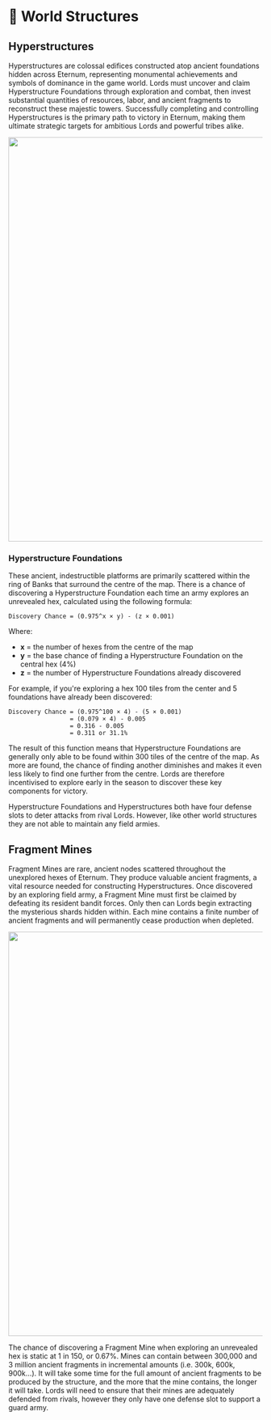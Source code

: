 # 💠 World Structures

## Hyperstructures

Hyperstructures are colossal edifices constructed atop ancient foundations hidden across Eternum, representing
monumental achievements and symbols of dominance in the game world. Lords must uncover and claim Hyperstructure
Foundations through exploration and combat, then invest substantial quantities of resources, labor, and ancient
fragments to reconstruct these majestic towers. Successfully completing and controlling Hyperstructures is the primary
path to victory in Eternum, making them ultimate strategic targets for ambitious Lords and powerful tribes alike.

<img src="/images/buildings/construction/hyperstructure.png" width="800" />

### Hyperstructure Foundations

These ancient, indestructible platforms are primarily scattered within the ring of Banks that surround the centre of the
map. There is a chance of discovering a Hyperstructure Foundation each time an army explores an unrevealed hex,
calculated using the following formula:

```
Discovery Chance = (0.975^x × y) - (z × 0.001)
```

Where:

- **x** = the number of hexes from the centre of the map
- **y** = the base chance of finding a Hyperstructure Foundation on the central hex (4%)
- **z** = the number of Hyperstructure Foundations already discovered

For example, if you're exploring a hex 100 tiles from the center and 5 foundations have already been discovered:

```
Discovery Chance = (0.975^100 × 4) - (5 × 0.001)
                 = (0.079 × 4) - 0.005
                 = 0.316 - 0.005
                 = 0.311 or 31.1%
```

The result of this function means that Hyperstructure Foundations are generally only able to be found within 300 tiles
of the centre of the map. As more are found, the chance of finding another diminishes and makes it even less likely to
find one further from the centre. Lords are therefore incentivised to explore early in the season to discover these key
components for victory.

Hyperstructure Foundations and Hyperstructures both have four defense slots to deter attacks from rival Lords. However,
like other world structures they are not able to maintain any field armies.

## Fragment Mines

Fragment Mines are rare, ancient nodes scattered throughout the unexplored hexes of Eternum. They produce valuable
ancient fragments, a vital resource needed for constructing Hyperstructures. Once discovered by an exploring field army,
a Fragment Mine must first be claimed by defeating its resident bandit forces. Only then can Lords begin extracting the
mysterious shards hidden within. Each mine contains a finite number of ancient fragments and will permanently cease
production when depleted.

<img src="/images/buildings/construction/fragment-mine.png" width="800" />

The chance of discovering a Fragment Mine when exploring an unrevealed hex is static at 1 in 150, or 0.67%. Mines can
contain between 300,000 and 3 million ancient fragments in incremental amounts (i.e. 300k, 600k, 900k…). It will take
some time for the full amount of ancient fragments to be produced by the structure, and the more that the mine contains,
the longer it will take. Lords will need to ensure that their mines are adequately defended from rivals, however they
only have one defense slot to support a guard army.
